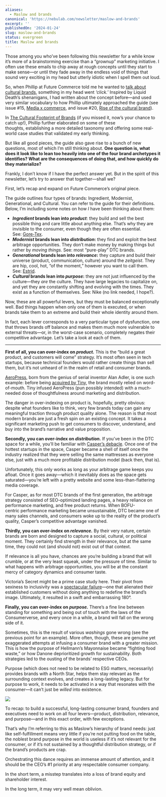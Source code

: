 ```yaml
---
aliases:
  - Maslow and brands
canonical: 'https://nebulab.com/newsletter/maslow-and-brands'
excerpt: ''
publishedOn: '2024-01-24'
slug: maslow-and-brands
status: evergreen
title: Maslow and brands
---
```

Those among you who’ve been following this newsletter for a while know it’s more of a brainstorming exercise than a “grownup” marketing initiative. I often use these emails to chip away at rough concepts until they start to make sense—or until they fade away in the endless void of things that sound very exciting in my head but utterly idiotic when I spell them out loud.

So, when Phillip at Future Commerce told me he wanted to [talk about cultural brands](https://www.futurecommerce.com/posts/nebulab-guide-the-cultural-footprint-of-brands-from-ingredients-to-icons), something in my head went _‘click.’_ Inspired by Liquid Death’s shenanigans, I had written about the concept before—and used very similar vocabulary to how Phillip ultimately approached the guide (see issue #15, [Media x commerce](https://nebulab.com/newsletter/media-x-commerce), and issue #20, [Rise of the cultural brand](https://nebulab.com/newsletter/rise-of-the-cultural-brand)).

In [The Cultural Footprint of Brands](https://www.futurecommerce.com/posts/nebulab-guide-the-cultural-footprint-of-brands-from-ingredients-to-icons) (if you missed it, now’s your chance to catch up!), Phillip further elaborated on some of these thoughts, establishing a more detailed taxonomy and offering some real-world case studies that validated my early thinking.

But like all good pieces, the guide also gave rise to a bunch of new questions, most of which I’m still thinking about. **One question is, what does it look like to lean too heavily into one of the four brand archetypes it identifies? What are the consequences of doing that, and how quickly do they materialize?**

Frankly, I don’t know if I have the perfect answer yet. But in the spirit of this newsletter, let’s try to answer that together—shall we?

First, let’s recap and expand on Future Commerce’s original piece.

The guide outlines four types of brands: Ingredient, Modernist, Generational, and Cultural. You can refer to the guide for their definitions. Below, I’m including some notes on how _I_ have been thinking about them:

- **_Ingredient_ brands lean into _product_**: they build and sell the best possible thing and care little about anything else. That’s why they are invisible to the consumer, even though they are often essential. See: [Gore-Tex](https://www.gore-tex.com/it).
- **_Modernist_ brands lean into _distribution_:** they find and exploit the best arbitrage opportunities. They don’t make money by making things but rather by _moving things._ See: most “pure-play” DTC brands.
- **_Generational_ brands lean into _relevance_:** they capture and build their universe (product, communication, culture) around the _zeitgeist_. They are hip, cool, hot, “of the moment,” however you want to call them. See: [Estrid](https://estrid.com/).
- **_Cultural_ brands lean into _purpose_:** they are not just influenced by the culture—they _are_ the culture. They have large legacies to capitalize on, and yet they are constantly shifting and evolving with the times. They exist as a function of themselves. See: Nike (no link needed, I hope?).

Now, these are all powerful levers, but they must be balanced exceptionally well. Bad things happen when only one of them is executed, or when brands take them to an extreme and build their whole identity around them.

In fact, each lever corresponds to a very particular type of dysfunction, one that throws brands off balance and makes them much more vulnerable to external threats—or, in the worst-case scenario, completely negates their competitive advantage. Let’s take a look at each of them.

---

**First of all, you can over-index on _product._** This is the “build a great product, and customers will come” strategy. It’s most often seen in tech startups, because technical founders would rather create things than sell them, but it’s not unheard of in the realm of retail and consumer brands.

[AeroPress](https://aeropress.com/), born from the genius of serial inventor Alan Adler, is one such example: before being [acquired by Tiny](https://aeropress.com/pages/aeropress-and-tiny), the brand mostly relied on word-of-mouth. Tiny infused AeroPress (pun possibly intended) with a much-needed dose of thoughtfulness around marketing and distribution.

The danger in over-indexing on product is, hopefully, pretty obvious: despite what founders like to think, very few brands today can gain any meaningful traction through product quality alone. The reason is that most modern brands are just a fresh spin on an existing concept. It takes a significant marketing push to get consumers to discover, understand, and buy into the brand’s narrative and value proposition.

**Secondly, you can over-index on _distribution._** If you’ve been in the DTC space for a while, you’ll be familiar with [Casper’s debacle](https://www.notion.so/Thought-26-Maslow-and-Brand-Dysfunctions-4e8a70ac9f5548e8a496f93ea9083d7c?pvs=21). Once one of the hottest startups in the space, Casper became a shell of itself once the industry realized that they were selling the same mattresses as everyone else, just with a much more profitable distribution model (back then, that is).

Unfortunately, this only works as long as your arbitrage game keeps you afloat. Once it goes away—which it inevitably does as the space gets saturated—you’re left with a pretty website and some less-than-flattering media coverage.

For Casper, as for most DTC brands of the first generation, the arbitrage strategy consisted of SEO-optimized landing pages, a heavy reliance on performance marketing, and free product returns. When BOFU-centric performance marketing became unsustainable, DTC became one of many sales channels, and consumers woke up to the reality of the product’s quality, Casper’s competitive advantage vanished.

**Thirdly, you can over-index on _relevance._** By their very nature, certain brands are born and designed to capture a social, cultural, or political moment. They certainly find strength in their relevance, but at the same time, they could not (and should not) exist out of that context.

If relevance is all you have, chances are you’re building a brand that will crumble, or at the very least squeak, under the pressure of time. Similar to what happens with arbitrage opportunities, you will be at the constant mercy of category dynamics and consumer taste.

Victoria’s Secret might be a prime case study here. Their pivot from sexiness to inclusivity was a [spectacular failure](https://www.independent.co.uk/life-style/fashion/victorias-secret-lingerie-sexy-image-b2432374.html)—one that alienated their established customers without doing anything to redefine the brand’s image. Ultimately, it resulted in a swift and embarrassing 180°.

**Finally, you can over-index on _purpose._** There’s a fine line between standing for something and being out of touch with the laws of the Consumerverse, and every once in a while, a brand will fall on the wrong side of it.

Sometimes, this is the result of various _washings_ gone wrong (see the previous point for an example). More often, though, these are genuine yet exaggerated attempts at infusing a consumer brand with a greater mission. This is how the purpose of Hellmann’s Mayonnaise became “fighting food waste,” or how Danone deprioritized growth for sustainability. Both strategies led to the ousting of the brands’ respective CEOs.

Purpose (which does not need to be related to ESG matters, necessarily) provides brands with a North Star, helps them stay relevant as the surrounding context evolves, and creates a long-lasting legacy. But for purpose to work, it needs to be activated in a way that resonates with the consumer—it can’t just be _willed_ into existence.

![](https://mcusercontent.com/679f4835b2683d59bc5762ec3/images/1d687c25-f584-7ae6-6a6f-aa704c9f5fd6.jpg)

To recap: to build a successful, long-lasting consumer brand, founders and executives need to work on all four levers—product, distribution, relevance, and purpose—and in this exact order, with few exceptions.

That’s why I’m referring to this as Maslow’s hierarchy of brand needs: just like self-fulfillment means very little if you’re not putting food on the table, the noblest brand purpose in the world is useless if it’s not relevant for the consumer, or if it’s not sustained by a thoughtful distribution strategy, or if the brand’s products are crap.

Orchestrating this dance requires an immense amount of attention, and it should be the CEO’s #1 priority at any respectable consumer company.

In the short term, a misstep translates into a loss of brand equity and shareholder interest.

In the long term, it may very well mean oblivion.
